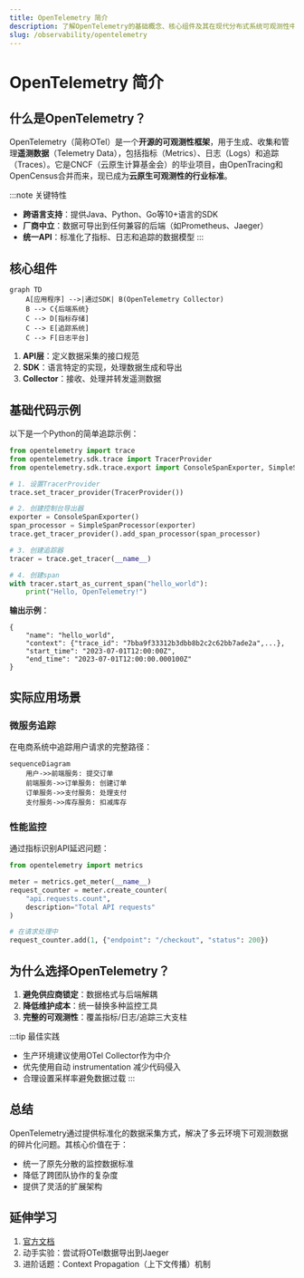 ```yaml
---
title: OpenTelemetry 简介
description: 了解OpenTelemetry的基础概念、核心组件及其在现代分布式系统可观测性中的重要作用
slug: /observability/opentelemetry
---
```


# OpenTelemetry 简介

## 什么是OpenTelemetry？

OpenTelemetry（简称OTel）是一个**开源的可观测性框架**，用于生成、收集和管理**遥测数据**（Telemetry Data），包括指标（Metrics）、日志（Logs）和追踪（Traces）。它是CNCF（云原生计算基金会）的毕业项目，由OpenTracing和OpenCensus合并而来，现已成为**云原生可观测性的行业标准**。

:::note 关键特性
- **跨语言支持**：提供Java、Python、Go等10+语言的SDK
- **厂商中立**：数据可导出到任何兼容的后端（如Prometheus、Jaeger）
- **统一API**：标准化了指标、日志和追踪的数据模型
:::

## 核心组件

```mermaid
graph TD
    A[应用程序] -->|通过SDK| B(OpenTelemetry Collector)
    B --> C{后端系统}
    C --> D[指标存储]
    C --> E[追踪系统]
    C --> F[日志平台]
```

1. **API层**：定义数据采集的接口规范
2. **SDK**：语言特定的实现，处理数据生成和导出
3. **Collector**：接收、处理并转发遥测数据

## 基础代码示例

以下是一个Python的简单追踪示例：

```python
from opentelemetry import trace
from opentelemetry.sdk.trace import TracerProvider
from opentelemetry.sdk.trace.export import ConsoleSpanExporter, SimpleSpanProcessor

# 1. 设置TracerProvider
trace.set_tracer_provider(TracerProvider())

# 2. 创建控制台导出器
exporter = ConsoleSpanExporter()
span_processor = SimpleSpanProcessor(exporter)
trace.get_tracer_provider().add_span_processor(span_processor)

# 3. 创建追踪器
tracer = trace.get_tracer(__name__)

# 4. 创建span
with tracer.start_as_current_span("hello_world"):
    print("Hello, OpenTelemetry!")
```

**输出示例**：
```
{
    "name": "hello_world",
    "context": {"trace_id": "7bba9f33312b3dbb8b2c2c62bb7ade2a",...},
    "start_time": "2023-07-01T12:00:00Z",
    "end_time": "2023-07-01T12:00:00.000100Z"
}
```

## 实际应用场景

### 微服务追踪
在电商系统中追踪用户请求的完整路径：
```mermaid
sequenceDiagram
    用户->>前端服务: 提交订单
    前端服务->>订单服务: 创建订单
    订单服务->>支付服务: 处理支付
    支付服务->>库存服务: 扣减库存
```

### 性能监控
通过指标识别API延迟问题：
```python
from opentelemetry import metrics

meter = metrics.get_meter(__name__)
request_counter = meter.create_counter(
    "api.requests.count",
    description="Total API requests"
)

# 在请求处理中
request_counter.add(1, {"endpoint": "/checkout", "status": 200})
```

## 为什么选择OpenTelemetry？

1. **避免供应商锁定**：数据格式与后端解耦
2. **降低维护成本**：统一替换多种监控工具
3. **完整的可观测性**：覆盖指标/日志/追踪三大支柱

:::tip 最佳实践
- 生产环境建议使用OTel Collector作为中介
- 优先使用自动 instrumentation 减少代码侵入
- 合理设置采样率避免数据过载
:::

## 总结

OpenTelemetry通过提供标准化的数据采集方式，解决了多云环境下可观测数据的碎片化问题。其核心价值在于：

- 统一了原先分散的监控数据标准
- 降低了跨团队协作的复杂度
- 提供了灵活的扩展架构

## 延伸学习

1. [官方文档](https://opentelemetry.io/docs/)
2. 动手实验：尝试将OTel数据导出到Jaeger
3. 进阶话题：Context Propagation（上下文传播）机制